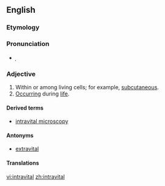 ==English==

===Etymology===

{{prefix|intra|vital|lang=en}}

===Pronunciation===

* {{IPA|ɪntɹəvaɪtl|lang=en}}̩

===Adjective===
{{en-adj|-}}

# Within or among living cells; for example, [[subcutaneous]].
# [[occur|Occur]]ring during [[life]].

====Derived terms====
* [[intravital microscopy]]

====Antonyms====
* [[extravital]]

====Translations====
{{trans-top|withing or among living cells}}
{{trans-mid}}
{{trans-bottom}}

[[vi:intravital]]
[[zh:intravital]]